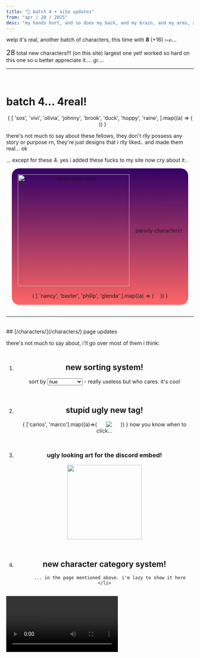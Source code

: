 ```yaml
---
title: "👥 batch 4 + site updates"
from: "apr / 20 / 2025"
desc: "my hands hurt, and so does my back, and my brain, and my arms, and my eyes"
---
```


welp it's real, another batch of characters, this time with **8** (+16) <span style="font-size: 0.6rem;">(+4)</span>...

<span style="font-size: 1.2rem; color: var(--col-light);">28</span> total new characters!!! (on this site)
largest one yet! worked so hard on this one so u better appreciate it.... gr....

---
<br />

# batch 4... 4real!
<div style="text-align: center; max-width: 900px; gap: 12px; margin: auto;">
    {
        [
            'sos', 'vivi', 'olivia', 'johnny', 'brook',
            'duck', 'hoppy', 'raine',
        ].map((a) => (
            <div style="display: inline-block; margin: 5px;">
                <CharButton
                    character={a}
                />
            </div>
        ))
    }
</div>

there's not much to say about these fellows, they don't rlly possess any story 
or purpose rn, they're just designs that i rlly liked.. and made them real... ok

... except for these 4. yes i added these fucks to my site now cry about it  .
<div style="text-align: center; width: fit-content; max-width: 900px; gap: 12px; margin: auto; background-image: linear-gradient(to bottom, #306, #f66); padding: 16px; border-radius: 20px; box-shadow: 0px 5px 0px var(--col-dim);">
    <div style="display: flex; align-items:center; justify-content: center; gap: 1rem;"><a href="/projects/mod-name-here">
        <img
            src="/images/modnameherelogo.png"
            width="300"
            title="mod name here"
            alt="mod name here"
        />
    </a>
    <span>parody characters!</span>
    </div>
    <br/>
    {
        [
            'nancy', 'baxter', 'philip', 'glenda'
        ].map((a) => (
            <div style="display: inline-block; margin: 5px;">
                <CharButton
                    size={150}
                    character={a}
                />
            </div>
        ))
    }
</div>
<br/>

---
<br/>
## [/characters/](/characters/) page updates

there's not much to say about, i'll go over most of them i think:

<ol style="text-align: center; display:flex; flex-direction: column; gap: 24px;">
    <li>
        <h2>new sorting system!</h2>
        <div>
            <span style="color: var(--col-light);">sort by </span>
            <select id="sort-select">
                <option selected="selected">hue</option>
                <option>alphabetical</option>
                <option>recent</option>
            </select>
            - really useless but who cares. it's cool
        </div>
    </li>
    <li>
        <h2>stupid ugly new tag!</h2>
        <div style="display: inline-block; margin: auto;">
            <div style="display: flex; gap: 24px;">
            {
                ['carlos', 'marco'].map((a)=>(<div style="display: flex;">
                    <CharButton
                        size={150}
                        character={a}
                    />
                    <img
                        src="/characters/new-char.gif"
                        style={`
                        position: absolute;
                        pointer-events: none;
                        z-index: 500;
                        translate: ${150 / 2 + 16}px -6px;
                    `}
                    />
                </div>))
            }
            </div>
        </div>
        now you know when to click...
    </li>
    <li>
        <h3>ugly looking art for the discord embed!</h3>
        <img src="/images/charbox.png" height="200"/>
    </li>
    <li>
        <h2>new character category system!</h2>
        
        ... in the page mentioned above. i'm lazy to show it here
    </li>
</ol>

<video controls src="/mario.mp4"/>